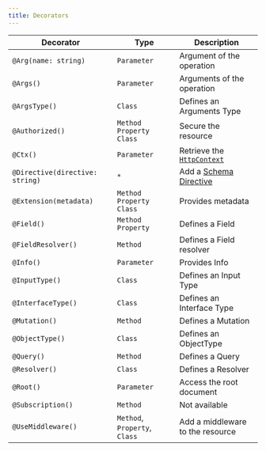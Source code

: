 ```yaml
---
title: Decorators
---
```


| Decorator                       | Type                          | Description                                                                                       |
| ------------------------------- | ----------------------------- | ------------------------------------------------------------------------------------------------- |
| `@Arg(name: string)`            | `Parameter`                   | Argument of the operation                                                                         |
| `@Args()`                       | `Parameter`                   | Arguments of the operation                                                                        |
| `@ArgsType()`                   | `Class`                       | Defines an Arguments Type                                                                         |
| `@Authorized()`                 | `Method` `Property` `Class`   | Secure the resource                                                                               |
| `@Ctx()`                        | `Parameter`                   | Retrieve the [`HttpContext`](https://docs.adonisjs.com/guides/concepts/http-context#http-context) |
| `@Directive(directive: string)` | `*`                           | Add a [Schema Directive](https://the-guild.dev/graphql/tools/docs/schema-directives)              |
| `@Extension(metadata)`          | `Method` `Property` `Class`   | Provides metadata                                                                                 |
| `@Field()`                      | `Method` `Property`           | Defines a Field                                                                                   |
| `@FieldResolver()`              | `Method`                      | Defines a Field resolver                                                                          |
| `@Info()`                       | `Parameter`                   | Provides Info                                                                                     |
| `@InputType()`                  | `Class`                       | Defines an Input Type                                                                             |
| `@InterfaceType()`              | `Class`                       | Defines an Interface Type                                                                         |
| `@Mutation()`                   | `Method`                      | Defines a Mutation                                                                                |
| `@ObjectType()`                 | `Class`                       | Defines an ObjectType                                                                             |
| `@Query()`                      | `Method`                      | Defines a Query                                                                                   |
| `@Resolver()`                   | `Class`                       | Defines a Resolver                                                                                |
| `@Root()`                       | `Parameter`                   | Access the root document                                                                          |
| `@Subscription()`               | `Method`                      | Not available                                                                                     |
| `@UseMiddleware()`              | `Method`, `Property`, `Class` | Add a middleware to the resource                                                                  |
